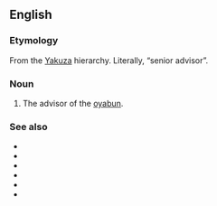 ==English==

===Etymology===
From the {{etyl|ja|en}} [[Yakuza]] hierarchy. Literally, “senior advisor”.

===Noun===
{{en-noun|head=[[saiko|Saiko]]-[[komon]]|Saiko-komon}}

# The advisor of the [[oyabun]].

===See also===
* {{l|en|yakuza}}
* {{l|en|oyabun}}
* {{l|en|waka gashira}}
* {{l|en|wakashu}}
* {{l|en|shatei gashira}}
* {{l|en|kyodai}}